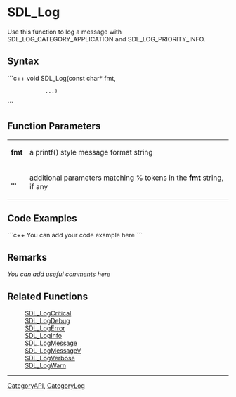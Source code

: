 <!-- pragma section-numbers off -->
<!-- pragma camelcase off -->

= SDL_Log =
Use this function to log a message with SDL_LOG_CATEGORY_APPLICATION and SDL_LOG_PRIORITY_INFO.


== Syntax ==
```c++
void SDL_Log(const char* fmt,
             ...)
```

== Function Parameters ==
{|
|'''fmt'''
|a printf() style message format string
|-
|'''...'''
|additional parameters matching % tokens in the '''fmt''' string, if any
|}

== Code Examples ==
```c++
You can add your code example here
```

== Remarks ==
''You can add useful comments here''

== Related Functions ==
:[[SDL_LogCritical]]
:[[SDL_LogDebug]]
:[[SDL_LogError]]
:[[SDL_LogInfo]]
:[[SDL_LogMessage]]
:[[SDL_LogMessageV]]
:[[SDL_LogVerbose]]
:[[SDL_LogWarn]]


----
[[CategoryAPI]], [[CategoryLog]]

